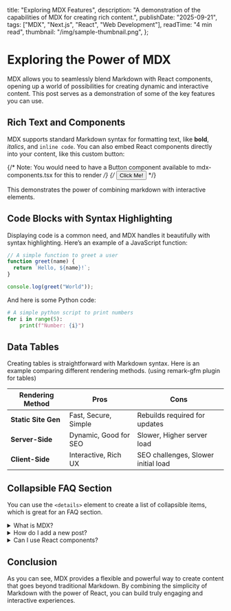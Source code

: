   title: "Exploring MDX Features",
  description:
    "A demonstration of the capabilities of MDX for creating rich content.",
  publishDate: "2025-09-21",
  tags: ["MDX", "Next.js", "React", "Web Development"],
  readTime: "4 min read",
  thumbnail: "/img/sample-thumbnail.png",
};

# Exploring the Power of MDX

MDX allows you to seamlessly blend Markdown with React components, opening up a world of possibilities for creating dynamic and interactive content. This post serves as a demonstration of some of the key features you can use.

## Rich Text and Components

MDX supports standard Markdown syntax for formatting text, like **bold**, _italics_, and `inline code`. You can also embed React components directly into your content, like this custom button:

{/* Note: You would need to have a Button component available to mdx-components.tsx for this to render */}
{/* <Button>Click Me!</Button> */}

This demonstrates the power of combining markdown with interactive elements.

## Code Blocks with Syntax Highlighting

Displaying code is a common need, and MDX handles it beautifully with syntax highlighting. Here’s an example of a JavaScript function:

```javascript
// A simple function to greet a user
function greet(name) {
  return `Hello, ${name}!`;
}

console.log(greet("World"));
```

And here is some Python code:

```python
# A simple python script to print numbers
for i in range(5):
    print(f"Number: {i}")
```

## Data Tables

Creating tables is straightforward with Markdown syntax. Here is an example comparing different rendering methods. (using remark-gfm plugin for tables)

| Rendering Method    | Pros                  | Cons                                |
| ------------------- | --------------------- | ----------------------------------- |
| **Static Site Gen** | Fast, Secure, Simple  | Rebuilds required for updates       |
| **Server-Side**     | Dynamic, Good for SEO | Slower, Higher server load          |
| **Client-Side**     | Interactive, Rich UX  | SEO challenges, Slower initial load |

## Collapsible FAQ Section

You can use the `<details>` element to create a list of collapsible items, which is great for an FAQ section.

<details>
  <summary>What is MDX?</summary>
  <div>
    MDX is a format that lets you write JSX in your Markdown documents. It’s a
    great way to add dynamic and interactive components to your content.
  </div>
</details>

<details>
  <summary>How do I add a new post?</summary>
  <div>
    You can add a new post by creating a new `.mdx` file in the
    `src/content/blog` directory. The framework will automatically detect it.
  </div>
</details>

<details>
  <summary>Can I use React components?</summary>
  <div>
    Yes! That is the main advantage of MDX. You can import and use your own
    React components directly in the file.
  </div>
</details>

## Conclusion

As you can see, MDX provides a flexible and powerful way to create content that goes beyond traditional Markdown. By combining the simplicity of Markdown with the power of React, you can build truly engaging and interactive experiences.
